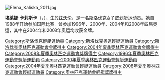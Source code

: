 [[File:Elena_Kaliská_2011.jpg|thumb]]
{{MedalTop}}
{{MedalSport|女子[[皮划艇|皮划艇]]}}
{{MedalGold | [[2004年夏季奧林匹克運動會|2004年雅典]] | [[2004年夏季奧林匹克運動會皮划艇比賽|单人皮艇]]}}
{{MedalGold | [[2008年夏季奧林匹克運動會|2008年北京]] | [[2008年夏季奧林匹克運動會皮划艇比賽|单人皮艇]]}}
{{MedalBottom}}

'''埃莱娜·卡莉斯卡'''（{{lang-sk|'''Elena Kaliská'''}}，{{bd|1972年|1月19日||}}），生於[[兹沃伦|兹沃伦]]，是一名[[斯洛伐克|斯洛伐克]]女子[[皮划艇|皮划艇]]运动员。她自1988年开始参加国际比赛，曾参加1996年、2000年、2004年和2008年四届奥运，其中在2004年和2008年奥运均收获金牌。

{{奥林匹克运动会皮划艇激流回旋比赛女子单人皮艇冠军}}
{{Slovakia-stub}}
{{DEFAULTSORT:Kaliska, Elena}}
[[Category:斯洛伐克輕艇運動員|Category:斯洛伐克輕艇運動員]]
[[Category:斯洛伐克奧運輕艇運動員|Category:斯洛伐克奧運輕艇運動員]]
[[Category:斯洛伐克奧林匹克運動會金牌得主|Category:斯洛伐克奧林匹克運動會金牌得主]]
[[Category:2004年夏季奧林匹克運動會金牌得主|Category:2004年夏季奧林匹克運動會金牌得主]]
[[Category:2008年夏季奧林匹克運動會獎牌得主|Category:2008年夏季奧林匹克運動會獎牌得主]]
[[Category:1996年夏季奧林匹克運動會輕艇運動員|Category:1996年夏季奧林匹克運動會輕艇運動員]]
[[Category:2000年夏季奧林匹克運動會輕艇運動員|Category:2000年夏季奧林匹克運動會輕艇運動員]]
[[Category:2004年夏季奧林匹克運動會輕艇運動員|Category:2004年夏季奧林匹克運動會輕艇運動員]]
[[Category:2008年夏季奧林匹克運動會輕艇運動員|Category:2008年夏季奧林匹克運動會輕艇運動員]]
[[Category:奧林匹克運動會輕艇獎牌得主|Category:奧林匹克運動會輕艇獎牌得主]]